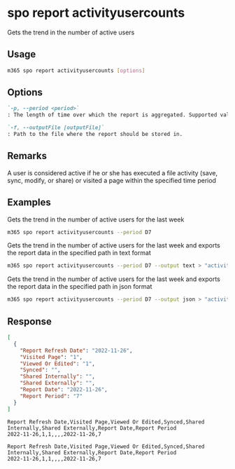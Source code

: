 
# spo report activityusercounts

Gets the trend in the number of active users

## Usage

```sh
m365 spo report activityusercounts [options]
```

## Options

```md defintion-list
`-p, --period <period>`
: The length of time over which the report is aggregated. Supported values `D7`, `D30`, `D90`, `D180`.

`-f, --outputFile [outputFile]`
: Path to the file where the report should be stored in.
```

<Global />

## Remarks

A user is considered active if he or she has executed a file activity (save, sync, modify, or share) or visited a page within the specified time period

## Examples

Gets the trend in the number of active users for the last week

```sh
m365 spo report activityusercounts --period D7
```

Gets the trend in the number of active users for the last week and exports the report data in the specified path in text format

```sh
m365 spo report activityusercounts --period D7 --output text > "activityusercounts.txt"
```

Gets the trend in the number of active users for the last week and exports the report data in the specified path in json format

```sh
m365 spo report activityusercounts --period D7 --output json > "activityusercounts.json"
```

## Response

<Tabs>
  <TabItem value="JSON">

  ```json
  [
    {
      "Report Refresh Date": "2022-11-26",
      "Visited Page": "1",
      "Viewed Or Edited": "1",
      "Synced": "",
      "Shared Internally": "",
      "Shared Externally": "",
      "Report Date": "2022-11-26",
      "Report Period": "7"
    }
  ]
  ```

  </TabItem>
  <TabItem value="Text">

  ```text
  Report Refresh Date,Visited Page,Viewed Or Edited,Synced,Shared Internally,Shared Externally,Report Date,Report Period
  2022-11-26,1,1,,,,2022-11-26,7
  ```

  </TabItem>
  <TabItem value="CSV">

  ```csv
  Report Refresh Date,Visited Page,Viewed Or Edited,Synced,Shared Internally,Shared Externally,Report Date,Report Period
  2022-11-26,1,1,,,,2022-11-26,7
  ```

  </TabItem>
</Tabs>

